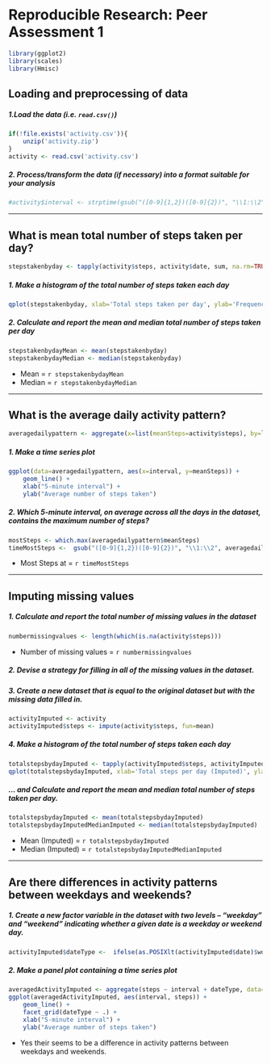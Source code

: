 # Reproducible Research: Peer Assessment 1

```r
library(ggplot2)
library(scales)
library(Hmisc)
```

## Loading and preprocessing of  data
##### 1.Load the data (i.e. `read.csv()`)
```r
if(!file.exists('activity.csv')){
    unzip('activity.zip')
}
activity <- read.csv('activity.csv')
```
##### 2. Process/transform the data (if necessary) into a format suitable for your analysis
```r
#activity$interval <- strptime(gsub("([0-9]{1,2})([0-9]{2})", "\\1:\\2", activity$interval), format='%H:%M')
```

-----

## What is mean total number of steps taken per day?
```r
stepstakenbyday <- tapply(activity$steps, activity$date, sum, na.rm=TRUE)
```

##### 1. Make a histogram of the total number of steps taken each day
```r
qplot(stepstakenbyday, xlab='Total steps taken per day', ylab='Frequency', binwidth=500)
```

##### 2. Calculate and report the mean and median total number of steps taken per day
```r
stepstakenbydayMean <- mean(stepstakenbyday)
stepstakenbydayMedian <- median(stepstakenbyday)
```
* Mean = `r stepstakenbydayMean`
* Median =  `r stepstakenbydayMedian`

-----

## What is the average daily activity pattern?
```r
averagedailypattern <- aggregate(x=list(meanSteps=activity$steps), by=list(interval=activity$interval), FUN=mean, na.rm=TRUE)
```

##### 1. Make a time series plot
```r
ggplot(data=averagedailypattern, aes(x=interval, y=meanSteps)) +
    geom_line() +
    xlab("5-minute interval") +
    ylab("Average number of steps taken") 
```

##### 2. Which 5-minute interval, on average across all the days in the dataset, contains the maximum number of steps?
```r
mostSteps <- which.max(averagedailypattern$meanSteps)
timeMostSteps <-  gsub("([0-9]{1,2})([0-9]{2})", "\\1:\\2", averagedailypattern[mostSteps,'interval'])
```

* Most Steps at = `r timeMostSteps`

----

## Imputing missing values
##### 1. Calculate and report the total number of missing values in the dataset 
```r
numbermissingvalues <- length(which(is.na(activity$steps)))
```

* Number of missing values = `r numbermissingvalues`

##### 2. Devise a strategy for filling in all of the missing values in the dataset.
##### 3. Create a new dataset that is equal to the original dataset but with the missing data filled in.
```r
activityImputed <- activity
activityImputed$steps <- impute(activity$steps, fun=mean)
```


##### 4. Make a histogram of the total number of steps taken each day 
```r
totalstepsbydayImputed <- tapply(activityImputed$steps, activityImputed$date, sum)
qplot(totalstepsbydayImputed, xlab='Total steps per day (Imputed)', ylab='Frequency', binwidth=500)
```

##### ... and Calculate and report the mean and median total number of steps taken per day. 
```r
totalstepsbydayImputed <- mean(totalstepsbydayImputed)
totalstepsbydayImputedMedianImputed <- median(totalstepsbydayImputed)
```
* Mean (Imputed) = `r totalstepsbydayImputed`
* Median (Imputed) =  `r totalstepsbydayImputedMedianImputed`


----

## Are there differences in activity patterns between weekdays and weekends?
##### 1. Create a new factor variable in the dataset with two levels -- "weekday" and "weekend" indicating whether a given date is a weekday or weekend day.

```r
activityImputed$dateType <-  ifelse(as.POSIXlt(activityImputed$date)$wday %in% c(0,6), 'weekend', 'weekday')
```

##### 2. Make a panel plot containing a time series plot

```r
averagedActivityImputed <- aggregate(steps ~ interval + dateType, data=activityImputed, mean)
ggplot(averagedActivityImputed, aes(interval, steps)) + 
    geom_line() + 
    facet_grid(dateType ~ .) +
    xlab("5-minute interval") + 
    ylab("Average number of steps taken")
```

* Yes their seems to be a difference in activity patterns between weekdays and weekends.
